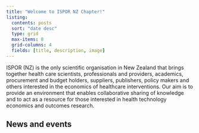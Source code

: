 ```yaml
---
title: "Welcome to ISPOR NZ Chapter!"
listing:
  contents: posts
  sort: "date desc"
  type: grid
  max-items: 8
  grid-columns: 4
  fields: [title, description, image]
---
```


ISPOR (NZ) is the only scientific organisation in New Zealand that brings together health care scientists, professionals and providers, academics, procurement and budget holders, suppliers, publishers, policy makers and others interested in the economics of healthcare interventions. Our aim is to provide an environment that enables collaborative sharing of knowledge and to act as a resource for those interested in health technology economics and outcomes research.

## News and events
